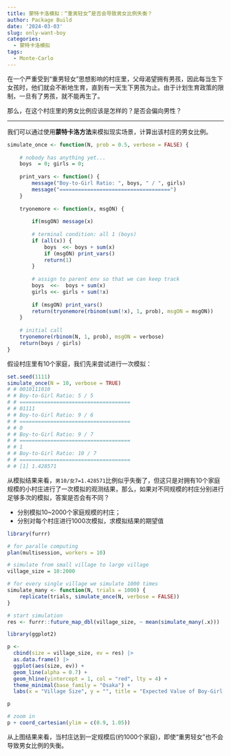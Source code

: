 ```yaml
---
title: 蒙特卡洛模拟：“重男轻女”是否会导致男女比例失衡？
author: Package Build
date: '2024-03-03'
slug: only-want-boy
categories:
  - 蒙特卡洛模拟
tags:
  - Monte-Carlo
---
```


在一个严重受到“重男轻女”思想影响的村庄里，父母渴望拥有男孩，因此每当生下女孩时，他们就会不断地生育，直到有一天生下男孩为止。由于计划生育政策的限制，一旦有了男孩，就不能再生了。

那么，在这个村庄里的男女比例应该是怎样的？是否会偏向男性？

---

我们可以通过使用**蒙特卡洛方法**来模拟现实场景，计算出该村庄的男女比例。

```r
simulate_once <- function(N, prob = 0.5, verbose = FALSE) {
    
    # nobody has anything yet...
    boys  = 0; girls = 0;
    
    print_vars <- function() {
        message("Boy-to-Girl Ratio: ", boys, " / ", girls)
        message("====================================")
    }
    
    tryonemore <- function(x, msgON) {
        
        if(msgON) message(x)
        
        # terminal condition: all 1 (boys)
        if (all(x)) {
            boys  <<- boys + sum(x)
            if (msgON) print_vars()
            return(1)
        }
        
        # assign to parent env so that we can keep track
        boys  <<-  boys + sum(x)
        girls <<- girls + sum(!x)
        
        if (msgON) print_vars()
        return(tryonemore(rbinom(sum(!x), 1, prob), msgON = msgON))
    }
    
    # initial call
    tryonemore(rbinom(N, 1, prob), msgON = verbose)
    return(boys / girls)
}
```

假设村庄里有10个家庭，我们先来尝试进行一次模拟：
```r
set.seed(1111)
simulate_once(N = 10, verbose = TRUE)
# # 0010111010
# # Boy-to-Girl Ratio: 5 / 5
# # ====================================
# # 01111
# # Boy-to-Girl Ratio: 9 / 6
# # ====================================
# # 0
# # Boy-to-Girl Ratio: 9 / 7
# # ====================================
# # 1
# # Boy-to-Girl Ratio: 10 / 7
# # ====================================
# # [1] 1.428571
```
从模拟结果来看，`男10/女7=1.428571`比例似乎失衡了，但这只是对拥有10个家庭规模的小村庄进行了一次模拟的观测结果，那么，如果对不同规模的村庄分别进行足够多次的模拟，答案是否会有不同？  

- 分别模拟10~2000个家庭规模的村庄；
- 分别对每个村庄进行1000次模拟，求模拟结果的期望值

```r
library(furrr)

# for paralle computing
plan(multisession, workers = 10)

# simulate from small village to large village
village_size = 10:2000

# for every single village we simulate 1000 times
simulate_many <- function(N, trials = 1000) {
    replicate(trials, simulate_once(N, verbose = FALSE))
}

# start simulation
res <- furrr::future_map_dbl(village_size, ~ mean(simulate_many(.x)))
```

```r
library(ggplot2)

p <- 
  cbind(size = village_size, ev = res) |>
  as.data.frame() |>
  ggplot(aes(size, ev)) + 
  geom_line(alpha = 0.7) + 
  geom_hline(yintercept = 1, col = "red", lty = 4) +
  theme_minimal(base_family = "Osaka") + 
  labs(x = "Village Size", y = "", title = "Expected Value of Boy-Girl Ratio")

p
```
```r
# zoom in
p + coord_cartesian(ylim = c(0.9, 1.05))
```

从上图结果来看，当村庄达到一定规模后(约1000个家庭)，即使“重男轻女”也不会导致男女比例的失衡。


